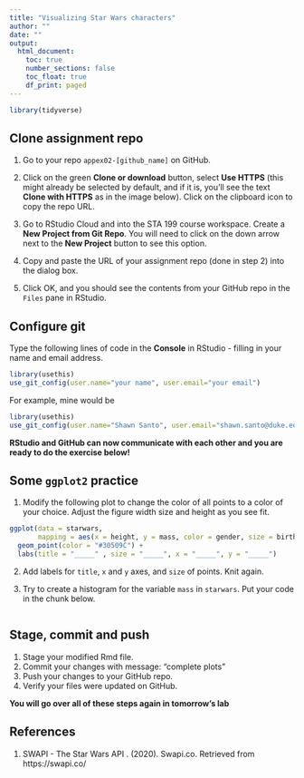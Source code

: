 ```yaml
---
title: "Visualizing Star Wars characters"
author: ""
date: ""
output: 
  html_document:
    toc: true
    number_sections: false
    toc_float: true
    df_print: paged
---
```


```r
library(tidyverse)
```

## Clone assignment repo

1. Go to your repo `appex02-[github_name]` on GitHub.

2. Click on the green **Clone or download** button, select **Use HTTPS** 
   (this might already be selected by default, and if it is, you'll see the 
   text **Clone with HTTPS** as in the image below). 
   Click on the clipboard icon to copy the repo URL.

3. Go to RStudio Cloud and into the STA 199 course workspace. 
   Create a **New Project from Git Repo**. You will need to click on the down 
   arrow next to the **New Project** button to see this option.

4. Copy and paste the URL of your assignment repo (done in step 2) into 
   the dialog box.

5. Click OK, and you should see the contents from your GitHub repo in the 
   `Files` pane in RStudio. 

## Configure git

Type the following lines of code in the **Console** in RStudio - filling in 
your name and email address.

```r
library(usethis)
use_git_config(user.name="your name", user.email="your email")
```

For example, mine would be  

```r
library(usethis)
use_git_config(user.name="Shawn Santo", user.email="shawn.santo@duke.edu")
``````

**RStudio and GitHub can now communicate with each other and you are **
**ready to do the exercise below!**

## Some `ggplot2` practice

1. Modify the following plot to change the color of all points to a color of
   your choice. Adjust the figure width size and height as you see fit.

```r
ggplot(data = starwars, 
       mapping = aes(x = height, y = mass, color = gender, size = birth_year)) +
  geom_point(color = "#30509C") +
  labs(title = "_____" , size = "_____", x = "_____", y = "_____")
```

2. Add labels for `title`, `x` and `y` axes, and `size` of points. Knit again.

3. Try to create a histogram for the variable `mass` in `starwars`. Put your
   code in the chunk below.
   
```r

```
   
## Stage, commit and push

1. Stage your modified Rmd file.
2. Commit your changes with message: "complete plots"
3. Push your changes to your GitHub repo.
4. Verify your files were updated on GitHub.

**You will go over all of these steps again in tomorrow's lab**

## References

1. SWAPI - The Star Wars API . (2020). Swapi.co. 
   Retrieved from https://swapi.co/
